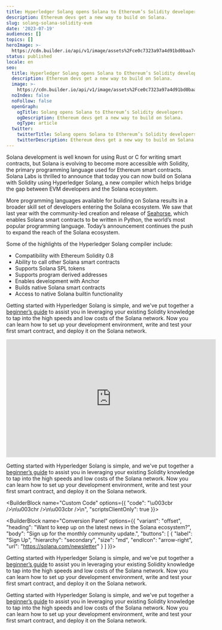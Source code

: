 ```yaml
---
title: Hyperledger Solang opens Solana to Ethereum’s Solidity developers
description: Ethereum devs get a new way to build on Solana.
slug: solang-solana-solidity-evm
date: '2023-07-19'
audiences: []
topics: []
heroImage: >-
  https://cdn.builder.io/api/v1/image/assets%2Fce0c7323a97a4d91bd0baa7490ec9139%2F62fc911a0c9d44769c77338b3bc564aa
status: published
locale: en
seo:
  title: Hyperledger Solang opens Solana to Ethereum’s Solidity developers
  description: Ethereum devs get a new way to build on Solana.
  image: >-
    https://cdn.builder.io/api/v1/image/assets%2Fce0c7323a97a4d91bd0baa7490ec9139%2F62fc911a0c9d44769c77338b3bc564aa
  noIndex: false
  noFollow: false
  openGraph:
    ogTitle: Solang opens Solana to Ethereum’s Solidity developers
    ogDescription: Ethereum devs get a new way to build on Solana.
    ogType: article
  twitter:
    twitterTitle: Solang opens Solana to Ethereum’s Solidity developers
    twitterDescription: Ethereum devs get a new way to build on Solana.
---
```


Solana development is well known for using Rust or C for writing smart contracts, but Solana is evolving to become more accessible with Solidity, the primary programming language used for Ethereum smart contracts. Solana Labs is thrilled to announce that today you can now build on Solana with Solidity using Hyperledger Solang, a new compiler which helps bridge the gap between EVM developers and the Solana ecosystem. 

More programming languages available for building on Solana results in a broader skill set of developers entering the Solana ecosystem. We saw that last year with the community-led creation and release of [Seahorse](https://seahorse-lang.org/), which enables Solana smart contracts to be written in Python, the world’s most popular programming language. Today’s announcement continues the push to expand the reach of the Solana ecosystem. 

Some of the highlights of the Hyperledger Solang compiler include:

-   Compatibility with Ethereum Solidity 0.8
-   Ability to call other Solana smart contracts
-   Supports Solana SPL tokens
-   Supports program derived addresses
-   Enables development with Anchor
-   Builds native Solana smart contracts
-   Access to native Solana builtin functionality

Getting started with Hyperledger Solang is simple, and we've put together a [beginner’s guide](https://solana.com/developers/guides/solang-getting-started) to assist you in leveraging your existing Solidity knowledge to tap into the high speeds and low costs of the Solana network. Now you can learn how to set up your development environment, write and test your first smart contract, and deploy it on the Solana network.


<iframe width="560" height="315" src="https://www.youtube.com/embed/ALCHemQCDb4" title="YouTube video player" frameborder="0" allow="accelerometer; autoplay; clipboard-write; encrypted-media; gyroscope; picture-in-picture; web-share" referrerpolicy="strict-origin-when-cross-origin" allowfullscreen></iframe>


Getting started with Hyperledger Solang is simple, and we've put together a [beginner’s guide](https://solana.com/developers/guides/solang-getting-started) to assist you in leveraging your existing Solidity knowledge to tap into the high speeds and low costs of the Solana network. Now you can learn how to set up your development environment, write and test your first smart contract, and deploy it on the Solana network.

<BuilderBlock name="Custom Code" options={{
  "code": "\u003cbr />\n\u003chr />\n\u003cbr />\n",
  "scriptsClientOnly": true
}}>

</BuilderBlock>

<BuilderBlock name="Conversion Panel" options={{
  "variant": "offset",
  "heading": "Want to keep up on the latest news in the Solana ecosystem?",
  "body": "Sign up for the monthly community update.",
  "buttons": [
    {
      "label": "Sign Up",
      "hierarchy": "secondary",
      "size": "md",
      "endIcon": "arrow-right",
      "url": "https://solana.com/newsletter"
    }
  ]
}}>

</BuilderBlock>

Getting started with Hyperledger Solang is simple, and we've put together a [beginner’s guide](https://solana.com/developers/guides/solang-getting-started) to assist you in leveraging your existing Solidity knowledge to tap into the high speeds and low costs of the Solana network. Now you can learn how to set up your development environment, write and test your first smart contract, and deploy it on the Solana network.

Getting started with Hyperledger Solang is simple, and we've put together a [beginner’s guide](https://solana.com/developers/guides/solang-getting-started) to assist you in leveraging your existing Solidity knowledge to tap into the high speeds and low costs of the Solana network. Now you can learn how to set up your development environment, write and test your first smart contract, and deploy it on the Solana network.
